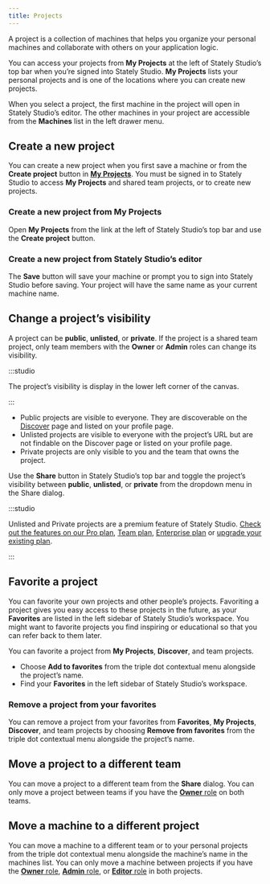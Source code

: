 ```yaml
---
title: Projects
---
```


A project is a collection of machines that helps you organize your personal machines and collaborate with others on your application logic.

<p>
  <ThemedImage
    alt="Stately Studio My Projects page showing three pages of projects along with each project’s name, number of machines, and whether the project is public, private, or unlisted."
    sources={{
      light: '/assets/projects/my-projects.png',
      dark: '/assets/projects/my-projects-dm.png',
    }}
  />
</p>

You can access your projects from **My Projects** at the left of Stately Studio’s top bar when you’re signed into Stately Studio. **My Projects** lists your personal projects and is one of the locations where you can create new projects.

When you select a project, the first machine in the project will open in Stately Studio’s editor. The other machines in your project are accessible from the **Machines** list in the left drawer menu.

<p>
  <ThemedImage
    alt="Stately Studio’s editor showing the Machines list in the left drawer for Stately Studio Tutorials project. The selected machine is called ‘Parent states.’"
    sources={{
      light: '/assets/projects/machines-list.png',
      dark: '/assets/projects/machines-list-dm.png',
    }}
  />
</p>

## Create a new project

You can create a new project when you first save a machine or from the **Create project** button in [**My Projects**](/#my-projects). You must be signed in to Stately Studio to access **My Projects** and shared team projects, or to create new projects.

### Create a new project from **My Projects**

Open **My Projects** from the link at the left of Stately Studio’s top bar and use the <PlusSquare size={18}/> **Create project** button.

### Create a new project from Stately Studio’s editor

The **Save** button will save your machine or prompt you to sign into Stately Studio before saving. Your project will have the same name as your current machine name.

## Change a project’s visibility

A project can be **public**, **unlisted**, or **private**. If the project is a shared team project, only team members with the **Owner** or **Admin** roles can change its visibility.

:::studio

The project’s visibility is display in the lower left corner of the canvas.

:::

- Public projects are visible to everyone. They are discoverable on the [Discover](discover.mdx) page and listed on your profile page.
- Unlisted projects are visible to everyone with the project’s URL but are not findable on the Discover page or listed on your profile page.
- Private projects are only visible to you and the team that owns the project.

Use the **Share** button in Stately Studio’s top bar and toggle the project’s visibility between **public**, **unlisted**, or **private** from the dropdown menu in the Share dialog.

:::studio

Unlisted and Private projects are a premium feature of Stately Studio. [Check out the features on our Pro plan](studio-pro-plan.mdx), [Team plan](studio-team-plan.mdx), [Enterprise plan](studio-enterprise-plan.mdx) or [upgrade your existing plan](https://stately.ai/registry/billing).

:::

## Favorite a project

You can favorite your own projects and other people’s projects. Favoriting a project gives you easy access to these projects in the future, as your **Favorites** are listed in the left sidebar of Stately Studio’s workspace. You might want to favorite projects you find inspiring or educational so that you can refer back to them later.

You can favorite a project from **My Projects**, **Discover**, and team projects.

- Choose **Add to favorites** from the <MoreHorizontal size={18} /> triple dot contextual menu alongside the project’s name.
- Find your **Favorites** in the left sidebar of Stately Studio’s workspace.

### Remove a project from your favorites

You can remove a project from your favorites from **Favorites**, **My Projects**, **Discover**, and team projects by choosing **Remove from favorites** from the <MoreHorizontal size={18} /> triple dot contextual menu alongside the project’s name.

## Move a project to a different team

You can move a project to a different team from the **Share** dialog. You can only move a project between teams if you have the [**Owner** role](teams.mdx#owner-role) on both teams.

## Move a machine to a different project

You can move a machine to a different team or to your personal projects from the <MoreHorizontal size={18} /> triple dot contextual menu alongside the machine’s name in the machines list. You can only move a machine between projects if you have the [**Owner** role](teams.mdx#owner-role), [**Admin** role](teams.mdx#admin-role), or [**Editor** role](teams.mdx#editor-role) in both projects.
